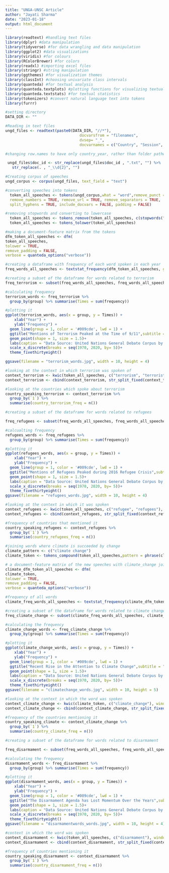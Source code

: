 ---
title: "UNGA-UNSC Article"
author: "Jayati Sharma"
date: "2023-01-18"
output: html_document
---

```{r setup, include=FALSE}
library(readtext) #handling text files
library(dplyr) #data manipulation
library(tidyverse) #for data wrangling and data manipulation
library(ggplot2) #data visualizations
library(viridis) #for colours
library(RColorBrewer) #for colors
library(readxl) #importing excel files
library(stringr) #string manipulation
library(ggthemes) #for visualization themes
library(classInt) #choosing univariate class intervals
library(quanteda) #for textual analysis
library(quanteda.textplots) #plotting functions for visualizing textual data
library(quanteda.textstats) #for textual statistics
library(tokenizers) #convert natural language text into tokens
library(furrr)

#setting directory
DATA_DIR <- ""
```

```{r import files, include = FALSE}

#Reading in text files
ungd_files <- readtext(paste0(DATA_DIR, "//*"),
                                 docvarsfrom = "filenames", 
                                 dvsep= "_", 
                                 docvarnames = c("Country", "Session", "Year"))

#changing row.names to have only country_year, rather than folder pathway from `readtext`.

 ungd_files$doc_id <- str_replace(ungd_files$doc_id , ".txt", "") %>%
   str_replace(. , "_\\d{2}", "")
``` 

```{r Creating corpus, include=FALSE}

#Creating corpus of speeches
ungd_corpus <- corpus(ungd_files, text_field = "text")
```

```{r Converting into tokens, echo=FALSE}

#converting speeches into tokens
  token_all_speeches <- tokens(ungd_corpus,what = "word",remove_punct = TRUE, remove_symbols = TRUE,
  remove_numbers = TRUE, remove_url = TRUE, remove_separators = TRUE,
  split_hyphens = TRUE, include_docvars = FALSE, padding = FALSE)

#removing stopwords and converting to lowercase
  token_all_speeches <- tokens_remove(token_all_speeches, c(stopwords("english")))
  token_all_speeches <- tokens_tolower(token_all_speeches)
```

```{r all words , echo = FALSE}

#making a document-feature matrix from the tokens
dfm_token_all_speeches <- dfm(
token_all_speeches,
tolower = TRUE,
remove_padding = FALSE,
verbose = quanteda_options("verbose"))

#creating a dataframe with frequency of each word spoken in each year
freq_words_all_speeches <- textstat_frequency(dfm_token_all_speeches, groups = ungd_files$Year)
```

```{r terrorism, echo=FALSE}

#creating a subset of the dataframe for words related to terrorism
freq_terrorism <- subset(freq_words_all_speeches, freq_words_all_speeches$feature %in% c("terrorism", "terrorist", "terrorists"))

#calculating frequency
terrorism_words <- freq_terrorism %>%
  group_by(group) %>% summarise(Times = sum(frequency))

#plotting it
ggplot(terrorism_words, aes(x = group, y = Times)) +
    xlab("Year") + 
    ylab("Frequency") +
  geom_line(group = 1, color = '#009cde', lwd = 1) +
  ggtitle("Mentions of Terrorism Peaked at the Time of 9/11",subtitle = "Number of Times Leaders Mentioned Terrorism in UNGD Speeches Between 1970-2020") +
  geom_point(shape = 1, size = 1.5)+
  labs(caption = "Data Source: United Nations General Debate Corpus by Jankin Mikhaylov, Slava and Baturo, Alexander and Dasandi, Niheer ; Analysis by CPC Analytics")+
  scale_x_discrete(breaks = seq(1970, 2020, by= 5))+
  theme_fivethirtyeight()

ggsave(filename = "terrorism_words.jpg", width = 10, height = 4)

#looking at the context in which terrorism was spoken of
context_terrorism <- kwic(token_all_speeches, c("terrorism", "terrorist", "terrorists"), window = 4)
context_terrorism <- cbind(context_terrorism, str_split_fixed(context_terrorism$docname, "_", 2))

#looking at the countries which spoke about terrorism
country_speaking_terrorism <- context_terrorism %>%
  group_by(`1`) %>%
  summarise(country_terrorism_freq = n())
```

```{r refugees}

#creating a subset of the dataframe for words related to refugees

freq_refugees <- subset(freq_words_all_speeches, freq_words_all_speeches$feature %in% c("refugee", "refugees"))

#calcualting frequency
refugees_words <- freq_refugees %>%
  group_by(group) %>% summarise(Times = sum(frequency))

#plotting it
ggplot(refugees_words, aes(x = group, y = Times)) +
    xlab("Year") + 
    ylab("Frequency") +
  geom_line(group = 1, color = '#009cde', lwd = 1) +
  ggtitle("Mentions of Refugees Peaked during 2016 Refugee Crisis",subtitle = "Number of Times Leaders Mentioned Refugees in UNGD Speeches Between 1970-2020") +
  geom_point(shape = 1, size = 1.5)+
  labs(caption = "Data Source: United Nations General Debate Corpus by Jankin Mikhaylov, Slava and Baturo, Alexander and Dasandi, Niheer ; Analysis by CPC Analytics")+
  scale_x_discrete(breaks = seq(1970, 2020, by= 5))+
  theme_fivethirtyeight()
ggsave(filename = "refugees_words.jpg", width = 10, height = 4)

#looking at the context in which it was spoken
context_refugees <- kwic(token_all_speeches, c("refugee", "refugees"), window = 4)
context_refugees <- cbind(context_refugees, str_split_fixed(context_refugees$docname, "_", 2))

#frequency of countries that mentioned it
country_speaking_refugees <- context_refugees %>%
  group_by(`1`) %>%
  summarise(country_refugees_freq = n())
```

```{r climate change, echo=FALSE}

#joining words where climate is succeeded by change
climate_pattern <- c("climate change")
climate_token <- tokens_compound(token_all_speeches,pattern = phrase(climate_pattern), join = TRUE, concatenator = "_",)

# a document-feature matrix of the new speeches with climate_change joined 
climate_dfm_token_all_speeches <- dfm(
climate_token,
tolower = TRUE,
remove_padding = FALSE,
verbose = quanteda_options("verbose"))

#frequency of all words
climate_freq_words_all_speeches <- textstat_frequency(climate_dfm_token_all_speeches, groups = ungd_files$Year)

#creating a subset of the dataframe for words related to climate change
freq_climate_change <- subset(climate_freq_words_all_speeches, climate_freq_words_all_speeches$feature %in% c("climate_change"))

#calculating the frequency
climate_change_words <- freq_climate_change %>%
  group_by(group) %>% summarise(Times = sum(frequency))

#plotting it
ggplot(climate_change_words, aes(x = group, y = Times)) +
    xlab("Year") + 
    ylab("Frequency") +
  geom_line(group = 1, color = '#009cde', lwd = 1) +
  ggtitle("Recent Rise in the Attention to Climate Change",subtitle = "Number of Times Leaders Mentioned Climate Change in UNGD Speeches between 1970-2020") +
  geom_point(shape = 1, size = 1.5)+
  labs(caption = "Data Source: United Nations General Debate Corpus by Jankin Mikhaylov, Slava and Baturo, Alexander and Dasandi, Niheer ; Analysis by CPC Analytics")+
  scale_x_discrete(breaks = seq(1970, 2020, by= 5))+
  theme_fivethirtyeight()
ggsave(filename = "climatechange_words.jpg", width = 10, height = 5)

#looking at the context in which the word was spoken
context_climate_change <- kwic(climate_token, c("climate_change"), window = 6)
context_climate_change <- cbind(context_climate_change, str_split_fixed(context_climate_change$docname, "_", 2))

#frequency of the countries mentioning it
country_speaking_climate <- context_climate_change %>%
  group_by(`1`) %>%
  summarise(country_climate_freq = n())
```

```{r disarmament, echo=FALSE}

#creating a subset of the dataframe for words related to disarmament

freq_disarmament <- subset(freq_words_all_speeches, freq_words_all_speeches$feature %in% c("disarmament"))

#calculating the frequency
disarmament_words <- freq_disarmament %>%
  group_by(group) %>% summarise(Times = sum(frequency))

#plotting it
ggplot(disarmament_words, aes(x = group, y = Times)) +
    xlab("Year") + 
    ylab("Frequency") +
  geom_line(group = 1, color = '#009cde', lwd = 1) +
  ggtitle("The Disarmament Agenda has Lost Momentum Over the Years",subtitle = "Number of Times Leaders Mentioned Disarmament in UNGD Speeches Between 1970-2020") +
  geom_point(shape = 1, size = 1.5)+
  labs(caption = "Data Source: United Nations General Debate Corpus by Jankin Mikhaylov, Slava and Baturo, Alexander and Dasandi, Niheer ; Analysis by CPC Analytics")+
  scale_x_discrete(breaks = seq(1970, 2020, by= 5))+
  theme_fivethirtyeight()
ggsave(filename = "disarmamentwords_words.jpg", width = 10, height = 4)

#context in which the word was spoken
context_disarmament <- kwic(token_all_speeches, c("disarmament"), window = 4)
context_disarmament <- cbind(context_disarmament, str_split_fixed(context_disarmament$docname, "_", 2))

#frequency of countries mentioning it
country_speaking_disarmament <- context_disarmament %>%
  group_by(`1`) %>%
  summarise(country_disarmament_freq = n())
```
